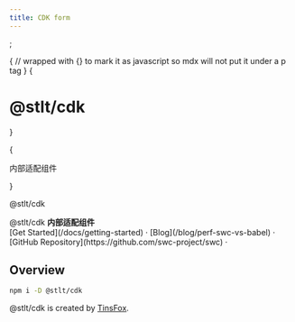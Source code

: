 ```yaml
---
title: CDK form
---
```



<style jsx global>{`
  body {
    background-image: radial-gradient(#ddd 1px, transparent 0), radial-gradient(#ddd
          1px, transparent 0);
    background-position: 0 0, 25px 25px;
    background-size: 50px 50px;
  }
  .dark body {
    background-image: radial-gradient(#333 1px, transparent 0), radial-gradient(#333
          1px, transparent 0);
  }
`}</style>;

{
// wrapped with {} to mark it as javascript so mdx will not put it under a p tag
}
{<h1 className="text-center font-extrabold md:text-5xl mt-8">@stlt/cdk</h1>}

<div className="mx-auto max-w-full w-[880px] text-center px-4 my-10">
  {<p className="text-lg mb-2 text-gray-600 md:!text-2xl">内部适配组件</p>}
</div>

@stlt/cdk

<Callout emoji="🏎">
  @stlt/cdk <strong>内部适配组件</strong>
</Callout>


<div className="mt-16 mb-20 text-center">
  [Get Started](/docs/getting-started) · [Blog](/blog/perf-swc-vs-babel) ·
  [GitHub Repository](https://github.com/swc-project/swc) ·
</div>

## Overview

```bash
npm i -D @stlt/cdk
```

@stlt/cdk is created by [TinsFox](https://github.com/TinsFox).
